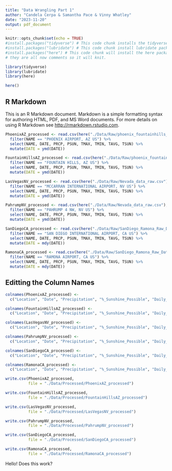 ```yaml
---
title: "Data Wrangling Part 1"
author: "Candela Cerpa & Samantha Pace & Vinny Whatley"
date: "2023-11-20"
output: pdf_document
---
```


```r
knitr::opts_chunk$set(echo = TRUE)
#install.packages("tidyverse") # This code chunk installs the tidyverse package.
#install.packages("lubridate") # This code chunk install lubridate package.
#install.packages("here") # This code chunk will install the here package.
# they are all now comments so it will knit.

library(tidyverse)
library(lubridate)
library(here)

here()
```

## R Markdown

This is an R Markdown document. Markdown is a simple formatting syntax for authoring HTML, PDF, and MS Word documents. For more details on using R Markdown see <http://rmarkdown.rstudio.com>.



```r
PhoenixAZ_processed <- read.csv(here("./Data/Raw/phoenix_fountainhills_raw.csv"), stringsAsFactors = TRUE) %>% 
  filter(NAME == "PHOENIX AIRPORT, AZ US") %>% 
  select(NAME, DATE, PRCP, PSUN, TMAX, TMIN, TAVG, TSUN) %>% 
  mutate(DATE = ymd(DATE))

FountainHillsAZ_processed <- read.csv(here("./Data/Raw/phoenix_fountainhills_raw.csv"), stringsAsFactors = TRUE) %>% 
  filter(NAME == "FOUNTAIN HILLS, AZ US") %>% 
  select(NAME, DATE, PRCP, PSUN, TMAX, TMIN, TAVG, TSUN) %>% 
  mutate(DATE = ymd(DATE))

LasVegasNV_processed <- read.csv(here("./Data/Raw/Nevada_data_raw.csv"), stringsAsFactors = TRUE) %>% 
  filter(NAME == "MCCARRAN INTERNATIONAL AIRPORT, NV US") %>% 
  select(NAME, DATE, PRCP, PSUN, TMAX, TMIN, TAVG, TSUN) %>% 
  mutate(DATE = ymd(DATE))

PahrumpNV_processed <- read.csv(here("./Data/Raw/Nevada_data_raw.csv"), stringsAsFactors = TRUE) %>% 
  filter(NAME == "PAHRUMP 4 NW, NV US") %>% 
  select(NAME, DATE, PRCP, PSUN, TMAX, TMIN, TAVG, TSUN) %>% 
  mutate(DATE = ymd(DATE))

SanDiegoCA_processed <- read.csv(here("./Data/Raw/SanDiego_Ramona_Raw_Data.csv"), stringsAsFactors = TRUE) %>% 
  filter(NAME == "SAN DIEGO INTERNATIONAL AIRPORT, CA US") %>% 
  select(NAME, DATE, PRCP, PSUN, TMAX, TMIN, TAVG, TSUN) %>% 
  mutate(DATE = mdy(DATE))

RamonaCA_processed <- read.csv(here("./Data/Raw/SanDiego_Ramona_Raw_Data.csv"), stringsAsFactors = TRUE) %>% 
  filter(NAME == "RAMONA AIRPORT, CA US") %>% 
  select(NAME, DATE, PRCP, PSUN, TMAX, TMIN, TAVG, TSUN) %>% 
  mutate(DATE = mdy(DATE))
```

## Editting the Column Names

```r
colnames(PhoenixAZ_processed) <-
  c("Location", "Date", "Precipitation", "%_Sunshine_Possible", "Daily_Temp_Max", "Daily_Temp_Min", "Total_Sunshine")

colnames(FountainHillsAZ_processed) <-
  c("Location", "Date", "Precipitation", "%_Sunshine_Possible", "Daily_Temp_Max", "Daily_Temp_Min", "Total_Sunshine")

colnames(LasVegasNV_processed) <-
  c("Location", "Date", "Precipitation", "%_Sunshine_Possible", "Daily_Temp_Max", "Daily_Temp_Min", "Total_Sunshine")

colnames(PahrumpNV_processed) <-
  c("Location", "Date", "Precipitation", "%_Sunshine_Possible", "Daily_Temp_Max", "Daily_Temp_Min", "Total_Sunshine")

colnames(SanDiegoCA_processed) <-
  c("Location", "Date", "Precipitation", "%_Sunshine_Possible", "Daily_Temp_Max", "Daily_Temp_Min", "Total_Sunshine")

colnames(RamonaCA_processed) <-
  c("Location", "Date", "Precipitation", "%_Sunshine_Possible", "Daily_Temp_Max", "Daily_Temp_Min", "Total_Sunshine")
```


```r

write.csv(PhoenixAZ_processed, 
          file = "./Data/Processed/PhoenixAZ_processed")

write.csv(FountainHillsAZ_processed, 
          file = "./Data/Processed/FountainHillsAZ_processed")

write.csv(LasVegasNV_processed, 
          file = "./Data/Processed/LasVegasNV_processed")

write.csv(PahrumpNV_processed, 
          file = "./Data/Processed/PahrumpNV_processed")

write.csv(SanDiegoCA_processed, 
          file = "./Data/Processed/SanDiegoCA_processed")

write.csv(RamonaCA_processed, 
          file = "./Data/Processed/RamonaCA_processed")
```

Hello! Does this work?
